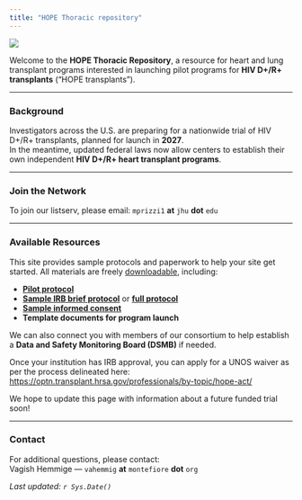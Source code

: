```yaml
---
title: "HOPE Thoracic repository"
---
```


![](images/hope-in-action.jpg){fig-align="center"}

Welcome to the **HOPE Thoracic Repository**, a resource for heart and lung transplant programs interested in launching pilot programs for **HIV D+/R+ transplants** (“HOPE transplants”).

---

### Background
Investigators across the U.S. are preparing for a nationwide trial of HIV D+/R+ transplants, planned for launch in **2027**.  
In the meantime, updated federal laws now allow centers to establish their own independent **HIV D+/R+ heart transplant programs**.

---

### Join the Network
To join our listserv, please email: `mprizzi1` **at** `jhu` **dot** `edu`

---


### Available Resources
This site provides sample protocols and paperwork to help your site get started. All materials are freely [downloadable](https://hope-thoracic.github.io/HOPE-Thoracic-repository/downloads/), including:

- [**Pilot protocol**](downloads/files/HOPE%20Thoracic%20Pilot%20Protocol.docx)
- [**Sample IRB brief protocol**](downloads/files/Montefiore%20Einstein%20IRB%20brief%20protocol.pdf) or [**full protocol**](downloads/files/Montefiore%20Einstein%20full%20IRB%20submission.pdf)
- [**Sample informed consent**](downloads/files/Montefiore%20Einstein%20HOPE%20consent.pdf)
- **Template documents for program launch**

We can also connect you with members of our consortium to help establish a **Data and Safety Monitoring Board (DSMB)** if needed.

Once your institution has IRB approval, you can apply for a UNOS waiver as per the process delineated here:
[https://optn.transplant.hrsa.gov/professionals/by-topic/hope-act/](https://optn.transplant.hrsa.gov/professionals/by-topic/hope-act/)

We hope to update this page with information about a future funded trial soon!

---

### Contact
For additional questions, please contact:  
Vagish Hemmige — `vahemmig` **at** `montefiore` **dot** `org`

*Last updated: `r Sys.Date()`*